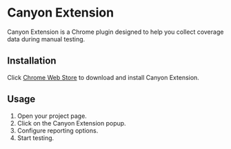 # Canyon Extension

Canyon Extension is a Chrome plugin designed to help you collect coverage data during manual testing.

## Installation

Click [Chrome Web Store](https://chromewebstore.google.com/detail/canyon-extension/omnpafdjidgpdmlimbangcjjaaodbeof) to download and install Canyon Extension.

## Usage

1. Open your project page.
2. Click on the Canyon Extension popup.
3. Configure reporting options.
4. Start testing.
